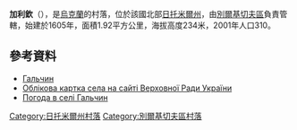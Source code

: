 {{coord|49|59|32|N|28|39|0|E|scale:30000|display=title}}

'''加利欽'''（{{lang-uk|Гальчин}}），是[[烏克蘭|烏克蘭]]的村落，位於該國北部[[日托米爾州|日托米爾州]]，由[[別爾基切夫區|別爾基切夫區]]負責管轄，始建於1605年，面積1.92平方公里，海拔高度234米，2001年人口310。

==參考資料==
* [http://w1.c1.rada.gov.ua/pls/z7502/A005?rdat1=09.09.2012&rf7571=8793 Гальчин]{{dead link|date=2017年11月 |bot=InternetArchiveBot |fix-attempted=yes }}
*[http://w1.c1.rada.gov.ua/pls/z7502/A005?rdat1=01.01.2012&rf7571=8793 Облікова картка села на сайті Верховної Ради України]{{dead link|date=2017年11月 |bot=InternetArchiveBot |fix-attempted=yes }}
* [http://weather.in.ua/ua/zhitomirskaja/4856 Погода в селі Гальчин]{{Wayback|url=http://weather.in.ua/ua/zhitomirskaja/4856 |date=20111219161038 }}

{{DEFAULTSORT:Гальчин}}
[[Category:日托米爾州村落|Category:日托米爾州村落]]
[[Category:別爾基切夫區村落|Category:別爾基切夫區村落]]


{{Zhytomyr-geo-stub}}